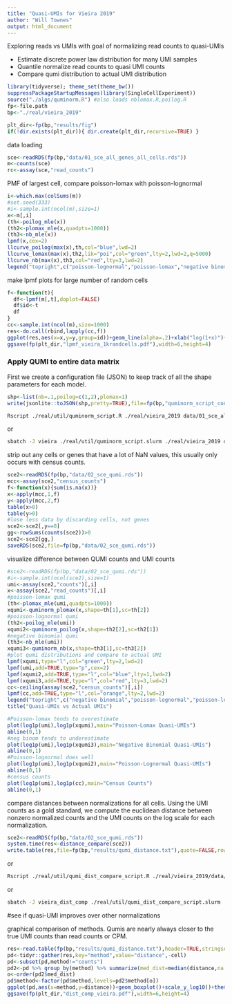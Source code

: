 ```yaml
---
title: "Quasi-UMIs for Vieira 2019"
author: "Will Townes"
output: html_document
---
```


Exploring reads vs UMIs with goal of normalizing read counts to quasi-UMIs

* Estimate discrete power law distribution for many UMI samples
* Quantile normalize read counts to quasi UMI counts
* Compare qumi distribution to actual UMI distribution

```r
library(tidyverse); theme_set(theme_bw())
suppressPackageStartupMessages(library(SingleCellExperiment))
source("./algs/quminorm.R") #also loads nblomax.R,poilog.R
fp<-file.path
bp<-"./real/vieira_2019"

plt_dir<-fp(bp,"results/fig")
if(!dir.exists(plt_dir)){ dir.create(plt_dir,recursive=TRUE) }
```

data loading

```r
sce<-readRDS(fp(bp,"data/01_sce_all_genes_all_cells.rds"))
m<-counts(sce)
rc<-assay(sce,"read_counts")
```

PMF of largest cell, compare poisson-lomax with poisson-lognormal

```r
i<-which.max(colSums(m))
#set.seed(333)
#i<-sample.int(ncol(m),size=1)
x<-m[,i]
(th<-poilog_mle(x))
(th2<-plomax_mle(x,quadpts=1000))
(th3<-nb_mle(x))
lpmf(x,cex=2)
llcurve_poilog(max(x),th,col="blue",lwd=2)
llcurve_lomax(max(x),th2,lik="poi",col="green",lty=2,lwd=2,q=5000)
llcurve_nb(max(x),th3,col="red",lty=3,lwd=2)
legend("topright",c("poisson-lognormal","poisson-lomax","negative binomial"),col=c("blue","green","red"),lty=c(1,2,3),lwd=2)
```

make lpmf plots for large number of random cells

```r
f<-function(t){
  df<-lpmf(m[,t],doplot=FALSE)
  df$id<-t
  df
}
cc<-sample.int(ncol(m),size=1000)
res<-do.call(rbind,lapply(cc,f))
ggplot(res,aes(x=x,y=y,group=id))+geom_line(alpha=.2)+xlab("log(1+x)")+ylab("log(density)")
ggsave(fp(plt_dir,"lpmf_vieira_1krandcells.pdf"),width=6,height=4)
```

### Apply QUMI to entire data matrix 

First we create a configuration file (JSON) to keep track of all the shape parameters for each model.

```r
shp<-list(nb=.1,poilog=c(1,2),plomax=1)
write(jsonlite::toJSON(shp,pretty=TRUE),file=fp(bp,"quminorm_script_config.json"))
```

```bash
Rscript ./real/util/quminorm_script.R ./real/vieira_2019 data/01_sce_all_genes_all_cells.rds data/02_sce_qumi.rds
```
or 
```bash
sbatch -J vieira ./real/util/quminorm_script.slurm ./real/vieira_2019 data/01_sce_all_genes_all_cells.rds data/02_sce_qumi.rds
```

strip out any cells or genes that have a lot of NaN values, this usually only occurs with census counts.

```r
sce2<-readRDS(fp(bp,"data/02_sce_qumi.rds"))
mcc<-assay(sce2,"census_counts")
f<-function(x){sum(is.na(x))}
x<-apply(mcc,1,f)
y<-apply(mcc,2,f)
table(x>0)
table(y>0)
#lose less data by discarding cells, not genes
sce2<-sce2[,y==0]
gg<-rowSums(counts(sce2))>0
sce2<-sce2[gg,]
saveRDS(sce2,file=fp(bp,"data/02_sce_qumi.rds"))
```

visualize difference between QUMI counts and UMI counts

```r
#sce2<-readRDS(fp(bp,"data/02_sce_qumi.rds"))
#i<-sample.int(ncol(sce2),size=1)
umi<-assay(sce2,"counts")[,i]
x<-assay(sce2,"read_counts")[,i]
#poisson-lomax qumi
(th<-plomax_mle(umi,quadpts=1000))
xqumi<-quminorm_plomax(x,shape=th[1],sc=th[2])
#poisson-lognormal qumi
(th2<-poilog_mle(umi))
xqumi2<-quminorm_poilog(x,shape=th2[2],sc=th2[1])
#negative binomial qumi
(th3<-nb_mle(umi))
xqumi3<-quminorm_nb(x,shape=th3[1],sc=th3[2])
#plot qumi distributions and compare to actual UMI
lpmf(xqumi,type="l",col="green",lty=2,lwd=2)
lpmf(umi,add=TRUE,type="p",cex=2)
lpmf(xqumi2,add=TRUE,type="l",col="blue",lty=1,lwd=2)
lpmf(xqumi3,add=TRUE,type="l",col="red",lty=3,lwd=2)
cc<-ceiling(assay(sce2,"census_counts")[,i])
lpmf(cc,add=TRUE,type="l",col="orange",lty=2,lwd=2)
legend("topright",c("negative binomial","poisson-lognormal","poisson-lomax","census counts"),lty=c(3,1,2,2),col=c("red","blue","green","orange"),lwd=2)
title("Quasi-UMIs vs Actual UMIs")
```

```r
#Poisson-lomax tends to overestimate
plot(log1p(umi),log1p(xqumi),main="Poisson-Lomax Quasi-UMIs")
abline(0,1)
#neg binom tends to underestimate
plot(log1p(umi),log1p(xqumi3),main="Negative Binomial Quasi-UMIs")
abline(0,1)
#Poisson-lognormal does well
plot(log1p(umi),log1p(xqumi2),main="Poisson-Lognormal Quasi-UMIs")
abline(0,1)
#census counts
plot(log1p(umi),log1p(cc),main="Census Counts")
abline(0,1)
```

compare distances between normalizations for all cells. Using the UMI counts as a gold standard, we compute the euclidean distance between nonzero normalized counts and the UMI counts on the log scale for each normalization.

```r
sce2<-readRDS(fp(bp,"data/02_sce_qumi.rds"))
system.time(res<-distance_compare(sce2))
write.table(res,file=fp(bp,"results/qumi_distance.txt"),quote=FALSE,row.names=FALSE)
```
or
```bash
Rscript ./real/util/qumi_dist_compare_script.R ./real/vieira_2019/data/02_sce_qumi.rds ./real/vieira_2019/results/qumi_distance.txt
```
or
```bash
sbatch -J vieira_dist_comp ./real/util/qumi_dist_compare_script.slurm ./real/vieira_2019/data/02_sce_qumi.rds ./real/vieira_2019/results/qumi_distance.txt
```

#see if quasi-UMI improves over other normalizations

graphical comparison of methods. Qumis are nearly always closer to the true UMI counts than read counts or CPM.

```r
res<-read.table(fp(bp,"results/qumi_distance.txt"),header=TRUE,stringsAsFactors=FALSE)
pd<-tidyr::gather(res,key="method",value="distance",-cell)
pd<-subset(pd,method!="counts")
pd2<-pd %>% group_by(method) %>% summarize(med_dist=median(distance,na.rm=TRUE))
o<-order(pd2$med_dist)
pd$method<-factor(pd$method,levels=pd2$method[o])
ggplot(pd,aes(x=method,y=distance))+geom_boxplot()+scale_y_log10()+theme(axis.text.x = element_text(angle = 15, hjust=1))+ylab("distance from UMI counts")
ggsave(fp(plt_dir,"dist_comp_vieira.pdf"),width=6,height=4)
```
